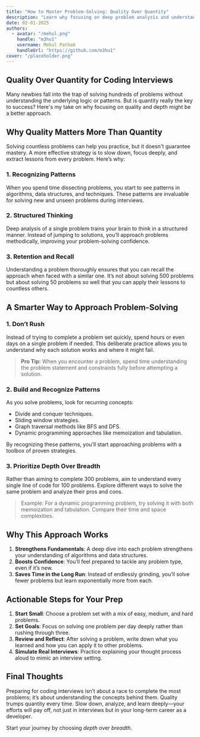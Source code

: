 ```yaml
---
title: "How to Master Problem-Solving: Quality Over Quantity"
description: "Learn why focusing on deep problem analysis and understanding patterns can be more effective than grinding through hundreds of problems."
date: 02-01-2025
authors:
  - avatar: "/mehul.png"
    handle: "m3hu1"
    username: Mehul Pathak
    handleUrl: "https://github.com/m3hu1"
cover: "/placeholder.png"
---
```


## Quality Over Quantity for Coding Interviews

Many newbies fall into the trap of solving hundreds of problems without understanding the underlying logic or patterns. But is quantity really the key to success? Here's my take on why focusing on quality and depth might be a better approach.

## Why Quality Matters More Than Quantity

Solving countless problems can help you practice, but it doesn't guarantee mastery. A more effective strategy is to slow down, focus deeply, and extract lessons from every problem. Here’s why:

### 1. Recognizing Patterns
When you spend time dissecting problems, you start to see patterns in algorithms, data structures, and techniques. These patterns are invaluable for solving new and unseen problems during interviews.

### 2. Structured Thinking
Deep analysis of a single problem trains your brain to think in a structured manner. Instead of jumping to solutions, you’ll approach problems methodically, improving your problem-solving confidence.

### 3. Retention and Recall
Understanding a problem thoroughly ensures that you can recall the approach when faced with a similar one. It’s not about solving 500 problems but about solving 50 problems so well that you can apply their lessons to countless others.

## A Smarter Way to Approach Problem-Solving

### **1. Don’t Rush**
Instead of trying to complete a problem set quickly, spend hours or even days on a single problem if needed. This deliberate practice allows you to understand why each solution works and where it might fail.

> **Pro Tip:** When you encounter a problem, spend time understanding the problem statement and constraints fully before attempting a solution.

### **2. Build and Recognize Patterns**
As you solve problems, look for recurring concepts:
- Divide and conquer techniques.
- Sliding window strategies.
- Graph traversal methods like BFS and DFS.
- Dynamic programming approaches like memoization and tabulation.

By recognizing these patterns, you’ll start approaching problems with a toolbox of proven strategies.

### **3. Prioritize Depth Over Breadth**
Rather than aiming to complete 300 problems, aim to understand every single line of code for 100 problems. Explore different ways to solve the same problem and analyze their pros and cons.

> Example: For a dynamic programming problem, try solving it with both memoization and tabulation. Compare their time and space complexities.

## Why This Approach Works

1. **Strengthens Fundamentals**: A deep dive into each problem strengthens your understanding of algorithms and data structures.
2. **Boosts Confidence**: You’ll feel prepared to tackle any problem type, even if it’s new.
3. **Saves Time in the Long Run**: Instead of endlessly grinding, you’ll solve fewer problems but learn exponentially more from each.

## Actionable Steps for Your Prep

1. **Start Small**: Choose a problem set with a mix of easy, medium, and hard problems.
2. **Set Goals**: Focus on solving one problem per day deeply rather than rushing through three.
3. **Review and Reflect**: After solving a problem, write down what you learned and how you can apply it to other problems.
4. **Simulate Real Interviews**: Practice explaining your thought process aloud to mimic an interview setting.

## Final Thoughts

Preparing for coding interviews isn’t about a race to complete the most problems; it’s about understanding the concepts behind them. Quality trumps quantity every time. Slow down, analyze, and learn deeply—your efforts will pay off, not just in interviews but in your long-term career as a developer.

Start your journey by choosing *depth* over *breadth*.
